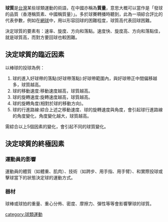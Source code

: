 '''球質'''是[[台灣|台灣]]某些球類運動的術語，在中國亦稱為'''質量'''，意思大概可以當作是「發球的品質（香港稱質素、中國稱質量）」。多於球賽轉播時聽到，此為一項綜合評比的代表參數，例如在[[網球|網球]]中，用以形容回球的困難程度，球質高代表回球困難。

決定球質的要素有：速率、旋度、方向和落點。速度快、旋度高、方向和落點佳，就是球質高，而對方要回球也較困難。

==決定球質的臨近因素==
以棒球的投球為例：

#球的進入好球帶的落點(好球帶落點):好球帶範圍內，與好球帶正中間偏移越多，球質越高。
#球的移動速度:移動速度越高，球質越高。
#球的旋轉速度:旋轉速度越高，球質越高。
#球的旋轉角度(相對於球的移動方向)。
#球的行進路線:綜合上述之移動速度、球的旋轉速度與角度，會引起球行進路線的角度變化，角度變化越大，球質越高。

需綜合以上5個因素的變化，會引起不同的球質變化。

==決定球質的終極因素==
===運動員的影響===
運動員的體質（如體重、肌肉）、技術（如跨步、用手指、用手臂）、和實際投球或擊球當下的狀態決定球的運動方式。

===器材===
球棒或球拍的重量、重心分佈、密度、摩擦力、彈性等等會影響擊球的球質。


{{sport-stub}}
[[category:球類運動|category:球類運動]]